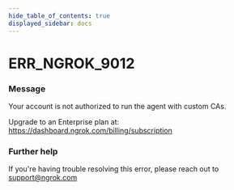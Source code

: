 ```yaml
---
hide_table_of_contents: true
displayed_sidebar: docs
---
```



# ERR_NGROK_9012

### Message

Your account is not authorized to run the agent with custom CAs.

Upgrade to an Enterprise plan at: https://dashboard.ngrok.com/billing/subscription

<ErrorDetails error="err_ngrok_9012" />

### Further help

If you're having trouble resolving this error, please reach out to [support@ngrok.com](mailto:support@ngrok.com?subject=Help%20with%20ERR_NGROK_9012)
